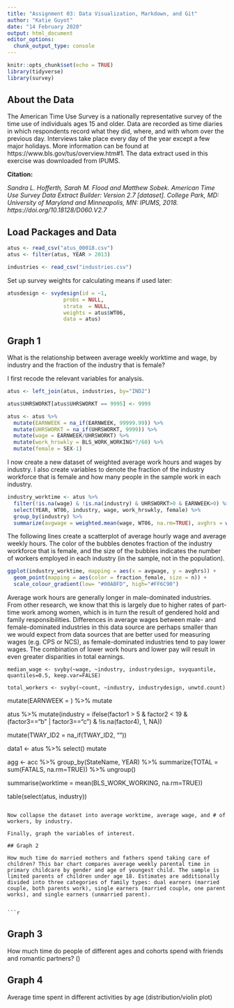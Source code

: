 ```yaml
---
title: "Assignment 03: Data Visualization, Markdown, and Git"
author: "Katie Guyot"
date: "14 February 2020"
output: html_document
editor_options: 
  chunk_output_type: console
---
```


```r
knitr::opts_chunk$set(echo = TRUE)
library(tidyverse)
library(survey)
```

## About the Data

The American Time Use Survey is a nationally representative survey of the time use of individuals ages 15 and older. Data are recorded as time diaries in which respondents record what they did, where, and with whom over the previous day. Interviews take place every day of the year except a few major holidays. More information can be found at https://www.bls.gov/tus/overview.htm#1. The data extract used in this exercise was downloaded from IPUMS. 

**Citation:**

*Sandra L. Hofferth, Sarah M. Flood and Matthew Sobek. American Time Use Survey Data Extract Builder: Version 2.7 [dataset]. College Park, MD: University of Maryland and Minneapolis, MN: IPUMS, 2018. https://doi.org/10.18128/D060.V2.7*

## Load Packages and Data

```r

atus <- read_csv("atus_00018.csv")
atus <- filter(atus, YEAR > 2013)

industries <- read_csv("industries.csv")

```

Set up survey weights for calculating means if used later:

```r
atusdesign <- svydesign(id = ~1,
                  probs = NULL,
                  strata  = NULL,
                  weights = atus$WT06,
                  data = atus)
```

## Graph 1

What is the relationship between average weekly worktime and wage, by industry and the fraction of the industry that is female?  

I first recode the relevant variables for analysis.

```r
atus <- left_join(atus, industries, by="IND2")

atus$UHRSWORKT[atus$UHRSWORKT == 9995] <- 9999

atus <- atus %>%
  mutate(EARNWEEK = na_if(EARNWEEK, 99999.99)) %>%
  mutate(UHRSWORKT = na_if(UHRSWORKT, 9999)) %>%
  mutate(wage = EARNWEEK/UHRSWORKT) %>%
  mutate(work_hrswkly = BLS_WORK_WORKING*7/60) %>%
  mutate(female = SEX-1)
```

I now create a new dataset of weighted average work hours and wages by industry. I also create variables to denote the fraction of the industry workforce that is female and how many people in the sample work in each industry.

```r
industry_worktime <- atus %>%
  filter(!is.na(wage) & !is.na(industry) & UHRSWORKT>0 & EARNWEEK>0) %>%
  select(YEAR, WT06, industry, wage, work_hrswkly, female) %>%
  group_by(industry) %>%
  summarize(avgwage = weighted.mean(wage, WT06, na.rm=TRUE), avghrs = weighted.mean(work_hrswkly, WT06, na.rm=TRUE), n=n(), fraction_female = weighted.mean(female, WT06, na.rm=TRUE))
```

The following lines create a scatterplot of average hourly wage and average weekly hours. The color of the bubbles denotes fraction of the industry workforce that is female, and the size of the bubbles indicates the number of workers employed in each industry (in the sample, not in the population).

```r
ggplot(industry_worktime, mapping = aes(x = avgwage, y = avghrs)) +
  geom_point(mapping = aes(color = fraction_female, size = n)) +
  scale_colour_gradient(low= "#00ABFD", high="#FF6C90")
```

Average work hours are generally longer in male-dominated industries. From other research, we know that this is largely due to higher rates of part-time work among women, which is in turn the result of gendered hold and family responsibilities. Differences in average wages between male- and female-dominated industries in this data source are perhaps smaller than we would expect from data sources that are better used for measuring wages (e.g. CPS or NCS), as female-dominated industries tend to pay lower wages. The combination of lower work hours and lower pay will result in even greater disparities in total earnings. 

```
median_wage <- svyby(~wage, ~industry, industrydesign, svyquantile, quantiles=0.5, keep.var=FALSE)

total_workers <- svyby(~count, ~industry, industrydesign, unwtd.count)

```
  mutate(EARNWEEK = ) %>%
  mutate
  
atus %>%
  mutate(industry = ifelse(factor1 > 5 & 
                         factor2 < 19 & 
                         (factor3=="b" | factor3=="c") & 
                         !is.na(factor4), 1, NA))  
  

 mutate(TWAY_ID2 = na_if(TWAY_ID2, ""))

data1 <- atus %>%
  select()
  mutate
  
agg <- acc  %>%
  group_by(StateName, YEAR) %>%
  summarize(TOTAL = sum(FATALS, na.rm=TRUE)) %>%
  ungroup()  
  
  summarise(worktime = mean(BLS_WORK_WORKING, na.rm=TRUE))

table(select(atus, industry))


```

Now collapse the dataset into average worktime, average wage, and # of workers, by industry.

Finally, graph the variables of interest.

## Graph 2

How much time do married mothers and fathers spend taking care of children? This bar chart compares average weekly parental time in primary childcare by gender and age of youngest child. The sample is limited parents of children under age 18. Estimates are additionally divided into three categories of family types: dual earners (married couple, both parents work), single earners (married couple, one parent works), and single earners (unmarried parent).


```r
```

## Graph 3

How much time do people of different ages and cohorts spend with friends and romantic partners? ()


## Graph 4

Average time spent in different activities by age (distribution/violin plot)


